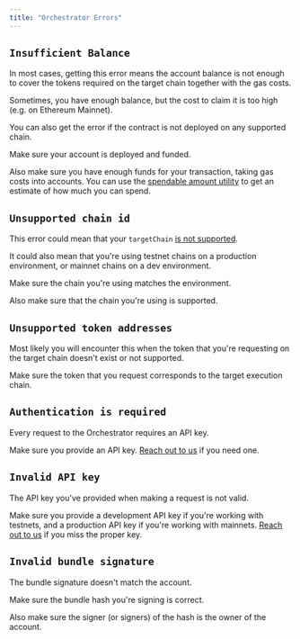 ```yaml
---
title: "Orchestrator Errors"
---
```


## `Insufficient Balance`

In most cases, getting this error means the account balance is not enough to cover the tokens required on the target chain together with the gas costs.

Sometimes, you have enough balance, but the cost to claim it is too high (e.g. on Ethereum Mainnet).

You can also get the error if the contract is not deployed on any supported chain.

Make sure your account is deployed and funded.

Also make sure you have enough funds for your transaction, taking gas costs into accounts. You can use the [spendable amount utility](./unified-balance#max-spendable-amount) to get an estimate of how much you can spend.

## `Unsupported chain id`

This error could mean that your `targetChain` [is not supported](../../overview/introduction/supported-chains).

It could also mean that you're using testnet chains on a production environment, or mainnet chains on a dev environment.

Make sure the chain you're using matches the environment.

Also make sure that the chain you're using is supported.

## `Unsupported token addresses`

Most likely you will encounter this when the token that you're requesting on the target chain doesn't exist or not supported.

Make sure the token that you request corresponds to the target execution chain.

## `Authentication is required`

Every request to the Orchestrator requires an API key.

Make sure you provide an API key. [Reach out to us](https://t.me/konradkopp) if you need one.

## `Invalid API key`

The API key you've provided when making a request is not valid.

Make sure you provide a development API key if you're working with testnets, and a production API key if you're working with mainnets. [Reach out to us](https://t.me/konradkopp) if you miss the proper key.

## `Invalid bundle signature`

The bundle signature doesn't match the account.

Make sure the bundle hash you're signing is correct.

Also make sure the signer (or signers) of the hash is the owner of the account.
